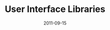 ---
authors: [ "Geoffrey Hunter" ]
categories: [ "Programming", "Web Design" ]
date: 2011-09-15
draft: false
last_update:
  date: 2011-09-15
  author: Geoffrey Hunter
tags: [ "programming", "web design", "user interfaces", "libraries", "UI", "GUI" ]
title: "User Interface Libraries"
type: "page"
---